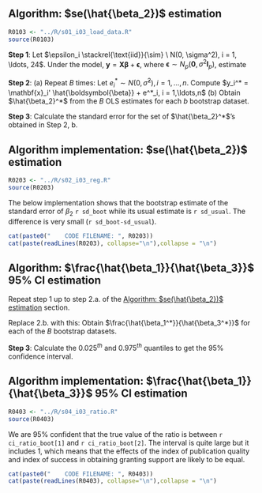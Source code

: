 ## Algorithm: $se(\hat{\beta_2})$ estimation

```r
R0103 <- "../R/s01_i03_load_data.R"
source(R0103)
```

**Step 1**: Let $\epsilon_i \stackrel{\text{iid}}{\sim} \ N(0, \sigma^2), i = 1, \ldots, 24$. Under the model, $\mathbf{y} = \mathbf{X} \boldsymbol{\beta} + \boldsymbol{\epsilon}$, where $\boldsymbol{\epsilon} \sim N_p(\mathbf{0}, \sigma^2 \mathbf{I}_p)$, estimate

\begin{equation}
\begin{aligned}
\hat{\boldsymbol{\beta}} = \left( \mathbf{X}'\mathbf{X} \right)^{-1} \mathbf{X}'\mathbf{y}
\end{aligned}
\end{equation}

\begin{equation}
\begin{aligned}
\hat{\sigma}^2 = \frac{1}{n} \sum_{i=1}^n \left(y_i-\mathbf{x}_i' \hat{\boldsymbol{\beta}} \right)^2
\end{aligned}
\end{equation}

**Step 2**: (a) Repeat $B$ times: Let $e^*_i \sim N(0, \hat{\sigma}^2), i = 1, \ldots, n$. Compute $y_i^* = \mathbf{x}_i' \hat{\boldsymbol{\beta}} + e^*_i, i = 1,\ldots,n$ (b) Obtain $\hat{\beta_2}^*$ from the $B$ OLS estimates for each $b$ bootstrap dataset.

\begin{equation}
\begin{aligned}
\hat{\boldsymbol{\beta}}^*_b = \left( \mathbf{X}'\mathbf{X} \right)^{-1} \mathbf{X}'\mathbf{y}^*_b
\end{aligned}
\end{equation}

**Step 3**: Calculate the standard error for the set of $\hat{\beta_2}^*$'s obtained in Step 2, b.

## Algorithm implementation: $se(\hat{\beta_2})$ estimation

```r
R0203 <- "../R/s02_i03_reg.R"
source(R0203)
```

The below implementation shows that the bootstrap estimate of the standard error of $\beta_2$ `r sd_boot` while its usual estimate is `r sd_usual`. The difference is very small (`r sd_boot-sd_usual`).

```r
cat(paste0("    CODE FILENAME: ", R0203))
cat(paste(readLines(R0203), collapse="\n"),collapse = "\n")
```

## Algorithm: $\frac{\hat{\beta_1}}{\hat{\beta_3}}$ 95% CI estimation

Repeat step 1 up to step 2.a. of the [Algorithm: $se(\hat{\beta_2})$ estimation] section.
  
Replace 2.b. with this: Obtain $\frac{\hat{\beta_1^*}}{\hat{\beta_3^*}}$ for each of the $B$ bootstrap datasets.

**Step 3**: Calculate the $0.025^{th}$ and $0.975^{th}$ quantiles to get the 95% confidence interval.

## Algorithm implementation: $\frac{\hat{\beta_1}}{\hat{\beta_3}}$ 95% CI estimation

```r
R0403 <- "../R/s04_i03_ratio.R"
source(R0403)
```

We are 95% confident that the true value of the ratio is between `r ci_ratio_boot[1]` and `r ci_ratio_boot[2]`. The interval is quite large but it includes 1, which means that the effects of the index of publication quality and index of success in obtaining granting support are likely to be equal.

```r
cat(paste0("    CODE FILENAME: ", R0403))
cat(paste(readLines(R0403), collapse="\n"),collapse = "\n")
```


